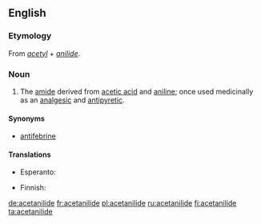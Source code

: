 ==English==
{{wikipedia}}

===Etymology===
From ''[[acetyl]]'' + ''[[anilide]]''.

===Noun===
{{en-noun|s|-}}

# {{context|organic chemistry|pharmaceutical drug}} The [[amide]] derived from [[acetic acid]] and [[aniline]]; once used medicinally as an [[analgesic]] and [[antipyretic]].

====Synonyms====
* [[antifebrine]]

====Translations====
{{trans-top|amide derived from acetic acid and aniline}}
* Esperanto: {{t-|eo|acetanilido}}
{{trans-mid}}
* Finnish: {{t-|fi|asetanilidi}}
{{trans-bottom}}

[[de:acetanilide]]
[[fr:acetanilide]]
[[pl:acetanilide]]
[[ru:acetanilide]]
[[fi:acetanilide]]
[[ta:acetanilide]]